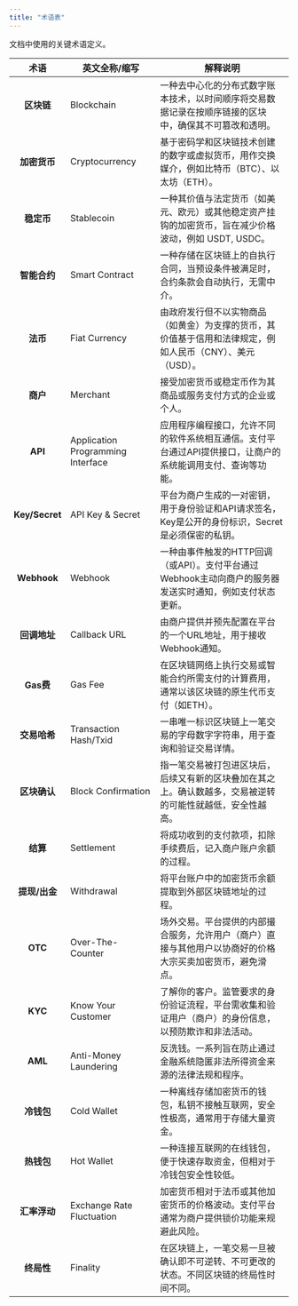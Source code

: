 ```yaml
---
title: "术语表"
---
```


文档中使用的关键术语定义。

| 术语             | **英文全称/缩写**                       | **解释说明**                                                    |
| :------------: | --------------------------------- | ----------------------------------------------------------- |
| **区块链**        | Blockchain                        | 一种去中心化的分布式数字账本技术，以时间顺序将交易数据记录在按顺序链接的区块中，确保其不可篡改和透明。         |
| **加密货币**       | Cryptocurrency                    | 基于密码学和区块链技术创建的数字或虚拟货币，用作交换媒介，例如比特币（BTC）、以太坊（ETH）。           |
| **稳定币**        | Stablecoin                        | 一种其价值与法定货币（如美元、欧元）或其他稳定资产挂钩的加密货币，旨在减少价格波动，例如 USDT, USDC。    |
| **智能合约**       | Smart Contract                    | 一种存储在区块链上的自执行合同，当预设条件被满足时，合约条款会自动执行，无需中介。                   |
| **法币**         | Fiat Currency                     | 由政府发行但不以实物商品（如黄金）为支撑的货币，其价值基于信用和法律规定，例如人民币（CNY）、美元（USD）。    |
| **商户**         | Merchant                          | 接受加密货币或稳定币作为其商品或服务支付方式的企业或个人。                               |
| **API**        | Application Programming Interface | 应用程序编程接口，允许不同的软件系统相互通信。支付平台通过API提供接口，让商户的系统能调用支付、查询等功能。     |
| **Key/Secret** | API Key & Secret                  | 平台为商户生成的一对密钥，用于身份验证和API请求签名，Key是公开的身份标识，Secret是必须保密的私钥。     |
| **Webhook**    | Webhook                           | 一种由事件触发的HTTP回调（或API）。支付平台通过Webhook主动向商户的服务器发送实时通知，例如支付状态更新。 |
| **回调地址**       | Callback URL                      | 由商户提供并预先配置在平台的一个URL地址，用于接收Webhook通知。                        |
| **Gas费**       | Gas Fee                           | 在区块链网络上执行交易或智能合约所需支付的计算费用，通常以该区块链的原生代币支付（如ETH）。             |
| **交易哈希**       | Transaction Hash/Txid             | 一串唯一标识区块链上一笔交易的字母数字字符串，用于查询和验证交易详情。                         |
| **区块确认**       | Block Confirmation                | 指一笔交易被打包进区块后，后续又有新的区块叠加在其之上。确认数越多，交易被逆转的可能性就越低，安全性越高。       |
| **结算**         | Settlement                        | 将成功收到的支付款项，扣除手续费后，记入商户账户余额的过程。                              |
| **提现/出金**      | Withdrawal                        | 将平台账户中的加密货币余额提取到外部区块链地址的过程。                                 |
| **OTC**        | Over-The-Counter                  | 场外交易。平台提供的内部撮合服务，允许用户（商户）直接与其他用户以协商好的价格大宗买卖加密货币，避免滑点。       |
| **KYC**        | Know Your Customer                | 了解你的客户。监管要求的身份验证流程，平台需收集和验证用户（商户）的身份信息，以预防欺诈和非法活动。          |
| **AML**        | Anti-Money Laundering             | 反洗钱。一系列旨在防止通过金融系统隐匿非法所得资金来源的法律法规和程序。                        |
| **冷钱包**        | Cold Wallet                       | 一种离线存储加密货币的钱包，私钥不接触互联网，安全性极高，通常用于存储大量资金。                    |
| **热钱包**        | Hot Wallet                        | 一种连接互联网的在线钱包，便于快速存取资金，但相对于冷钱包安全性较低。                         |
| **汇率浮动**       | Exchange Rate Fluctuation         | 加密货币相对于法币或其他加密货币的价格波动。支付平台通常为商户提供锁价功能来规避此风险。                |
| **终局性**        | Finality                          | 在区块链上，一笔交易一旦被确认即不可逆转、不可更改的状态。不同区块链的终局性时间不同。                 |